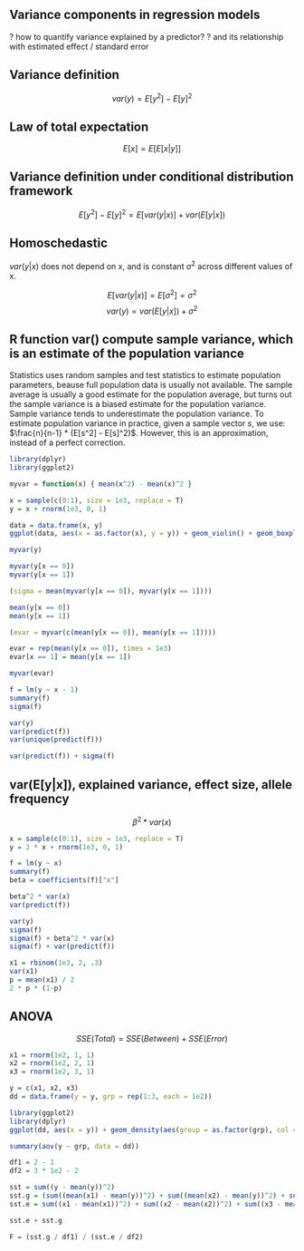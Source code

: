 ## Variance components in regression models

? how to quantify variance explained by a predictor?
? and its relationship with estimated effect / standard error

## Variance definition

$$var(y) = E[y^2] - E[y]^2$$

## Law of total expectation

$$E[x] = E[E[x|y]]$$

## Variance definition under conditional distribution framework

$$E[y^2] - E[y]^2 = E[var(y|x)] + var(E[y|x]) $$

## Homoschedastic 

$var(y|x)$ does not depend on x, and is constant $\sigma^2$ across different values of x.

$$E[var(y|x)] = E[\sigma^2] = \sigma^2$$
$$var(y) = var(E[y|x]) + \sigma^2$$

## R function var() compute sample variance, which is an estimate of the population variance

Statistics uses random samples and test statistics to estimate population parameters, beause full population data is usually not available.
The sample average is usually a good estimate for the population average, but turns out the sample variance is a biased estimate for the population variance.
Sample variance tends to underestimate the population variance.
To estimate population variance in practice, given a sample vector $s$, we use: $\frac{n}{n-1} * (E[s^2] - E[s]^2)$.
However, this is an approximation, instead of a perfect correction.

```r
library(dplyr)
library(ggplot2)

myvar = function(x) { mean(x^2) - mean(x)^2 }

x = sample(c(0:1), size = 1e3, replace = T)
y = x + rnorm(1e3, 0, 1)

data = data.frame(x, y)
ggplot(data, aes(x = as.factor(x), y = y)) + geom_violin() + geom_boxplot(width = 0.1) + coord_flip()

myvar(y)

myvar(y[x == 0])
myvar(y[x == 1])

(sigma = mean(myvar(y[x == 0]), myvar(y[x == 1])))

mean(y[x == 0])
mean(y[x == 1])

(evar = myvar(c(mean(y[x == 0]), mean(y[x == 1]))))

evar = rep(mean(y[x == 0]), times = 1e3)
evar[x == 1] = mean(y[x == 1])

myvar(evar)

f = lm(y ~ x - 1)
summary(f)
sigma(f)

var(y)
var(predict(f))
var(unique(predict(f)))

var(predict(f)) + sigma(f)
```

## var(E[y|x]), explained variance, effect size, allele frequency

$$\beta^2 * var(x)$$

```r
x = sample(c(0:1), size = 1e3, replace = T)
y = 2 * x + rnorm(1e3, 0, 1)

f = lm(y ~ x)
summary(f)
beta = coefficients(f)["x"]

beta^2 * var(x)
var(predict(f))

var(y)
sigma(f)
sigma(f) + beta^2 * var(x)
sigma(f) + var(predict(f))

x1 = rbinom(1e3, 2, .3)
var(x1)
p = mean(x1) / 2
2 * p * (1-p)
```

## ANOVA

$$SSE(Total) = SSE(Between) + SSE(Error)$$

```r
x1 = rnorm(1e2, 1, 1)
x2 = rnorm(1e2, 2, 1)
x3 = rnorm(1e2, 3, 1)

y = c(x1, x2, x3)
dd = data.frame(y = y, grp = rep(1:3, each = 1e2))

library(ggplot2)
library(dplyr)
ggplot(dd, aes(x = y)) + geom_density(aes(group = as.factor(grp), col = as.factor(grp)))

summary(aov(y ~ grp, data = dd))

df1 = 2 - 1
df2 = 3 * 1e2 - 2

sst = sum((y - mean(y))^2)
sst.g = (sum((mean(x1) - mean(y))^2) + sum((mean(x2) - mean(y))^2) + sum((mean(x3) - mean(y))^2)) * 1e2
sst.e = sum((x1 - mean(x1))^2) + sum((x2 - mean(x2))^2) + sum((x3 - mean(x3))^2)

sst.e + sst.g

F = (sst.g / df1) / (sst.e / df2)
```
